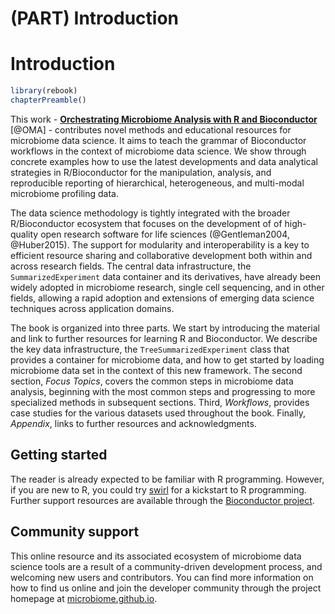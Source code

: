 # (PART) Introduction {-}

# Introduction {#introduction}

```r
library(rebook)
chapterPreamble()
```

This work - [**Orchestrating Microbiome Analysis with R and
Bioconductor**](microbiome.github.io/OMA) [@OMA] - contributes novel
methods and educational resources for microbiome data science.  It
aims to teach the grammar of Bioconductor workflows in the context of
microbiome data science. We show through concrete examples how to use
the latest developments and data analytical strategies in
R/Bioconductor for the manipulation, analysis, and reproducible
reporting of hierarchical, heterogeneous, and multi-modal microbiome
profiling data.

The data science methodology is tightly integrated with the broader
R/Bioconductor ecosystem that focuses on the development of of
high-quality open research software for life sciences (@Gentleman2004,
@Huber2015). The support for modularity and interoperability is a key
to efficient resource sharing and collaborative development both
within and across research fields. The central data infrastructure,
the `SummarizedExperiment` data container and its derivatives, have
already been widely adopted in microbiome research, single cell
sequencing, and in other fields, allowing a rapid adoption and
extensions of emerging data science techniques across application
domains.

The book is organized into three parts. We start by introducing the
material and link to further resources for learning R and
Bioconductor. We describe the key data infrastructure, the
`TreeSummarizedExperiment` class that provides a container for
microbiome data, and how to get started by loading microbiome data set
in the context of this new framework. The second section, *Focus
Topics*, covers the common steps in microbiome data analysis,
beginning with the most common steps and progressing to more
specialized methods in subsequent sections. Third, *Workflows*,
provides case studies for the various datasets used throughout the
book. Finally, *Appendix*, links to further resources and
acknowledgments.



## Getting started

The reader is already expected to be familiar with R
programming. However, if you are new to R, you could try
[swirl](https://swirlstats.com/) for a kickstart to R
programming. Further support resources are available through the
[Bioconductor project](http://bioconductor.org/).



## Community support

This online resource and its associated ecosystem of microbiome data
science tools are a result of a community-driven development process,
and welcoming new users and contributors. You can find more
information on how to find us online and join the developer community
through the project homepage at
[microbiome.github.io](https://microbiome.github.io).







